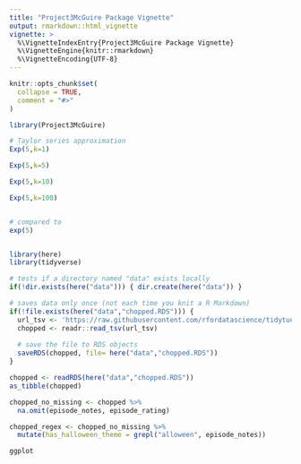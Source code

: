 ```yaml
---
title: "Project3McGuire Package Vignette"
output: rmarkdown::html_vignette
vignette: >
  %\VignetteIndexEntry{Project3McGuire Package Vignette}
  %\VignetteEngine{knitr::rmarkdown}
  %\VignetteEncoding{UTF-8}
---
```


```r
knitr::opts_chunk$set(
  collapse = TRUE,
  comment = "#>"
)
```

```r
library(Project3McGuire)
```

```r
# Taylor series approximation
Exp(5,k=1)

Exp(5,k=5)

Exp(5,k=10)

Exp(5,k=100)


# compared to 
exp(5)



```


```r
library(here)
library(tidyverse)

# tests if a directory named "data" exists locally
if(!dir.exists(here("data"))) { dir.create(here("data")) }

# saves data only once (not each time you knit a R Markdown)
if(!file.exists(here("data","chopped.RDS"))) {
  url_tsv <- 'https://raw.githubusercontent.com/rfordatascience/tidytuesday/master/data/2020/2020-08-25/chopped.tsv'
  chopped <- readr::read_tsv(url_tsv)
  
  # save the file to RDS objects
  saveRDS(chopped, file= here("data","chopped.RDS"))
}

chopped <- readRDS(here("data","chopped.RDS"))
as_tibble(chopped)

chopped_no_missing <- chopped %>%
  na.omit(episode_notes, episode_rating) 

chopped_regex <- chopped_no_missing %>%
  mutate(has_halloween_theme = grepl("alloween", episode_notes))

ggplot

```
